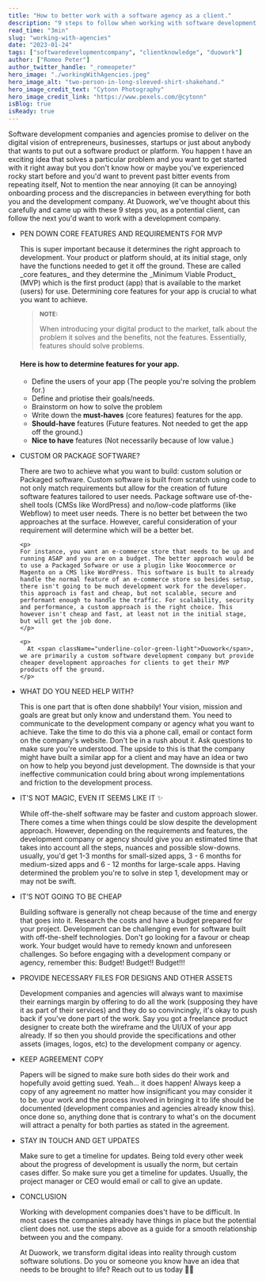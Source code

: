 ```yaml
---
title: "How to better work with a software agency as a client."
description: "9 steps to follow when working with software development companies"
read_time: "3min"
slug: "working-with-agencies"
date: "2023-01-24"
tags: ["softwaredevelopmentcompany", "clientknowledge", "duowork"]
author: ["Romeo Peter"]
author_twitter_handle: "_romeopeter"
hero_image: "./workingWithAgencies.jpeg"
hero_image_alt: "two-person-in-long-sleeved-shirt-shakehand."
hero_image_credit_text: "Cytonn Photography"
hero_image_credit_link: "https://www.pexels.com/@cytonn"
isBlog: true
isReady: true
---
```



Software development companies and agencies promise to deliver on the digital vision of entrepreneurs, businesses, startups or just about anybody that wants to put out a software product or platform. You happen t have an exciting idea that solves a particular problem and you want to get started with it right away but you don't know how or maybe you've experienced rocky start before and you'd want to prevent past bitter events from repeating itself, Not to mention the near annoying (it can be annoying) onboarding process and the discrepancies in between everything for both you and the development company. At <span className="blog-highlighted-text">Duowork</span>, we've thought about this carefully and came up with these 9 steps you, as a potential client, can follow the next you'd want to work with a development company.

- PEN DOWN CORE FEATURES AND REQUIREMENTS FOR MVP

  <p>
    This is super important because it determines the right approach to
    development. Your product or platform should, at its initial stage, only
    have the functions needed to get it off the ground. These are called _core
    features_ and they determine the _Minimum Viable Product_ (MVP) which is the
    first product (app) that is available to the market (users) for use.
    Determining core features for your app is crucial to what you want to
    achieve.
  </p>

  > <small>
  >   <b>NOTE:</b>
  > </small>
  >
  > When introducing your digital product to the market, talk about the problem it solves and the benefits, not the features. Essentially, features should solve problems.

  #### Here is how to determine features for your app.

  - Define the users of your app (The people you're solving the problem for.)
  - Define and priotise their goals/needs.
  - Brainstorm on how to solve the problem
  - Write down the **must-haves** (core features) features for the app.
  - **Should-have** features (Future features. Not needed to get the app off the ground.)
  - **Nice to have** features (Not necessarily because of low value.)

- CUSTOM OR PACKAGE SOFTWARE?
  <p>
  There are two to achieve what you want to build: custom solution or Packaged software. Custom software is built from scratch using code to not only match requirements but allow for the creation of future software features tailored to user needs. Package software use of-the-shell tools (CMSs like WordPress) and no/low-code platforms (like Webflow) to meet user needs. There is no better bet between the two approaches at the surface. However, careful consideration of your requirement will determine which will be a better bet.

  </p>

      <p>
      For instance, you want an e-commerce store that needs to be up and running ASAP and you are on a budget. The better approach would be to use a Packaged Sofware or use a plugin like Woocommerce or Magento on a CMS like WordPress. This software is built to already handle the normal feature of an e-commerce store so besides setup, there isn't going to be much development work for the developer. this approach is fast and cheap, but not scalable, secure and performant enough to handle the traffic. For scalability, security and performance, a custom approach is the right choice. This however isn't cheap and fast, at least not in the initial stage, but will get the job done.
      </p>

      <p>
      	At <span className="underline-color-green-light">Duowork</span>, we are primarily a custom software development company but provide cheaper development approaches for clients to get their MVP products off the ground.
      </p>

- WHAT DO YOU NEED HELP WITH?

  <p>
    This is one part that is often done shabbily! Your vision, mission and goals
    are great but only know and understand them. You need to communicate to the
    development company or agency what you want to achieve. Take the time to do
    this via a phone call, email or contact form on the company's website. Don't
    be in a rush about it. Ask questions to make sure you're understood. The
    upside to this is that the company might have built a similar app for a
    client and may have an idea or two on how to help you beyond just
    development. The downside is that your ineffective communication could bring
    about wrong implementations and friction to the development process.
  </p>

- IT'S NOT MAGIC, EVEN IT SEEMS LIKE IT ✨

  <p>
    While off-the-shelf software may be faster and custom approach slower. There
    comes a time when things could be slow despite the development approach.
    However, depending on the requirements and features, the development company
    or agency should give you an estimated time that takes into account all the
    steps, nuances and possible slow-downs. usually, you'd get 1-3 months for
    small-sized apps, 3 - 6 months for medium-sized apps and 6 - 12 months for
    large-scale apps. Having determined the problem you're to solve in step 1,
    development may or may not be swift.
  </p>

- IT’S NOT GOING TO BE CHEAP

  <p>
    Building software is generally not cheap because of the time and energy that
    goes into it. Research the costs and have a budget prepared for your
    project. Development can be challenging even for software built with
    off-the-shelf technologies. Don't go looking for a favour or cheap work.
    Your budget would have to remedy known and unforeseen challenges. So before
    engaging with a development company or agency, remember this: Budget!
    Budget!! Budget!!!
  </p>

- PROVIDE NECESSARY FILES FOR DESIGNS AND OTHER ASSETS

  <p>
    Development companies and agencies will always want to maximise their
    earnings margin by offering to do all the work (supposing they have it as
    part of their services) and they do so convincingly, it's okay to push back
    if you've done part of the work. Say you got a freelance product designer to
    create both the wireframe and the UI/UX of your app already. If so then you
    should provide the specifications and other assets (images, logos, etc) to
    the development company or agency.
  </p>

- KEEP AGREEMENT COPY

  <p>
    Papers will be signed to make sure both sides do their work and hopefully
    avoid getting sued. Yeah... it does happen! Always keep a copy of any
    agreement no matter how insignificant you may consider it to be. your work
    and the process involved in bringing it to life should be documented
    (development companies and agencies already know this). once done so,
    anything done that is contrary to what's on the document will attract a
    penalty for both parties as stated in the agreement.
  </p>

- STAY IN TOUCH AND GET UPDATES

  <p>
    Make sure to get a timeline for updates. Being told every other week about
    the progress of development is usually the norm, but certain cases differ.
    So make sure you get a timeline for updates. Usually, the project manager or
    CEO would email or call to give an update.
  </p>

- CONCLUSION

  <p>
    Working with development companies does't have to be difficult. In most
    cases the companies already have things in place but the potential client
    does not. use the steps above as a guide for a smooth relationship between
    you and the company.
  </p>

  <p>
    At <span className="underline-color-green-light">Duowork</span>, we
    transform digital ideas into reality through custom software solutions. Do
    you or someone you know have an idea that needs to be brought to life? Reach
    out to us today 👋🏿
  </p>
